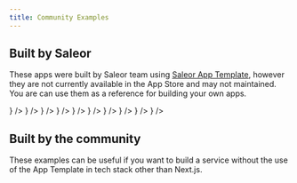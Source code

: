```yaml
---
title: Community Examples
---
```



## Built by Saleor
These apps were built by Saleor team using [Saleor App Template](/developer/extending/apps/developing-apps/app-template.mdx), however they are not currently available in the App Store and may not maintained. You are can use them as a reference for building your own apps.

<div style={{ display: 'flex', gap: '1rem', flexWrap: 'wrap' }}>
    <CompactCard
        name="Invoicing"
        description="Example app for invoice generation directly in Saleor Dashboard."
        technology="Next.js"
        link="https://github.com/saleor/example-app-invoices"
        icon={<InvoiceIcon />}
    />
    <CompactCard
        name="Stripe"
        description="Example implementation of Stripe integration using Transaction API."
        technology="Next.js"
        link="https://github.com/saleor/saleor-app-payment-stripe"
        icon={<StripeIcon />}
     />
    <CompactCard
        name="Klarna"
        description="Example implementation of Klarna integration using Transaction API."
        technology="Next.js"
        link="https://github.com/saleor/saleor-app-payment-klarna"
        icon={<img src={KlarnaIcon} style={{padding: "2px"}} />}
    />
    <CompactCard
        name="Dummy Payment App"
        description="Bare bones app for testing Saleor Transaction API."
        technology="Next.js"
        link="https://github.com/saleor/dummy-payment-app"
        icon={<DummyPaymentIcon />}
    />
    <CompactCard
        name="Slack"
        description="Example app: connect Saleor to send Slack messages."
        technology="Next.js"
        link="https://github.com/saleor/example-slack-app"
        icon={<SlackIcon style={{padding: "2px"}} />}
    />
    <CompactCard
        name="Authorize.net"
        description="Example implementation of Authorize.net integration."
        technology="Next.js"
        link="https://github.com/saleor/saleor-app-payment-authorize.net"
        icon={<img src={AppTemplateIcon} style={{padding: "2px"}} />}
    />
    <CompactCard
        name="TaxJar"
        description="Example app: connect Saleor to calculate taxes with TaxJar."
        technology="Next.js"
        link="https://github.com/saleor/example-app-taxjar"
        icon={<TaxJarIcon style={{padding: "2px"}} />}
    />
    <CompactCard
        name="Checkout prices"
        description="Example app: set custom prices for checkout lines."
        technology="Next.js"
        link="https://github.com/saleor/saleor-app-checkout-prices"
        icon={<img src={AppTemplateIcon} style={{padding: "2px"}} />}
    />
    <CompactCard
        name="Mailchimp"
        description="Example app: create targeted campaigns using Mailchimp."
        technology="Next.js"
        link="https://github.com/saleor/example-app-crm/"
        icon={<CRMIcon style={{padding: "2px"}} />}
    />
    <CompactCard
        name="Sendgrid"
        description="Example app: connect Saleor to Sendgrid."
        technology="Next.js"
        link="https://github.com/saleor/example-app-sendgrid"
        icon={<SendgridIcon style={{padding: "2px"}} />}
    />
</div>


## Built by the community
These examples can be useful if you want to build a service without the use of the App Template in tech stack other than Next.js.
<div style={{ display: 'flex', gap: '1rem', flexWrap: 'wrap' }}>
    <CompactCard
        name="AWS Serverless"
        description="Implementation of a Saleor app using AWS Lambda"
        technology="Python"
        link="https://github.com/mirumee/serverless-saleor-app-example"
    />
    <CompactCard
        name="Python App Template"
        description="Boilerplate for building Saleor apps in Python"
        technology="Python"
        link="https://github.com/mirumee/saleor-app-framework-python"
    />
    <CompactCard
        name="Saleor App Rust Axum"
        description="A template for creating Saleor apps in Rust using axum, featuring HTMX."
        technology="Rust"
        link="https://github.com/cozyGalvinism/saleor-app-rust-axum"
    />
</div>
